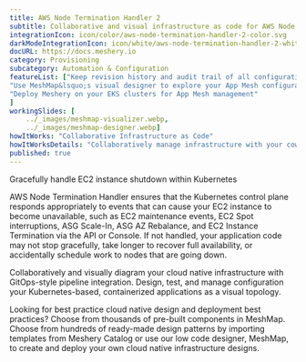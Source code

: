 ```yaml
---
title: AWS Node Termination Handler 2  
subtitle: Collaborative and visual infrastructure as code for AWS Node Termination Handler 2
integrationIcon: icon/color/aws-node-termination-handler-2-color.svg
darkModeIntegrationIcon: icon/white/aws-node-termination-handler-2-white.svg
docURL: https://docs.meshery.io
category: Provisioning
subcategory: Automation & Configuration
featureList: ["Keep revision history and audit trail of all configuration changes",
"Use MeshMap&lsquo;s visual designer to explore your App Mesh configuration",
"Deploy Meshery on your EKS clusters for App Mesh management"
]
workingSlides: [
    ../_images/meshmap-visualizer.webp,
    ../_images/meshmap-designer.webp]
howItWorks: "Collaborative Infrastructure as Code"
howItWorksDetails: "Collaboratively manage infrastructure with your coworkers synchronously sharing the same designs."
published: true
---
```

<p>
    Gracefully handle EC2 instance shutdown within Kubernetes

</p>
<p>AWS Node Termination Handler ensures that the Kubernetes control plane responds appropriately to events that can cause your EC2 instance to become unavailable, such as EC2 maintenance events, EC2 Spot interruptions, ASG Scale-In, ASG AZ Rebalance, and EC2 Instance Termination via the API or Console. If not handled, your application code may not stop gracefully, take longer to recover full availability, or accidentally schedule work to nodes that are going down.</p>
<p>
    Collaboratively and visually diagram your cloud native infrastructure with GitOps-style pipeline integration. Design, test, and manage configuration your Kubernetes-based, containerized applications as a visual topology.
</p>
<p>
    Looking for best practice cloud native design and deployment best practices? Choose from thousands of pre-built components in MeshMap. Choose from hundreds of ready-made design patterns by importing templates from Meshery Catalog or use our low code designer, MeshMap, to create and deploy your own cloud native infrastructure designs.
</p>